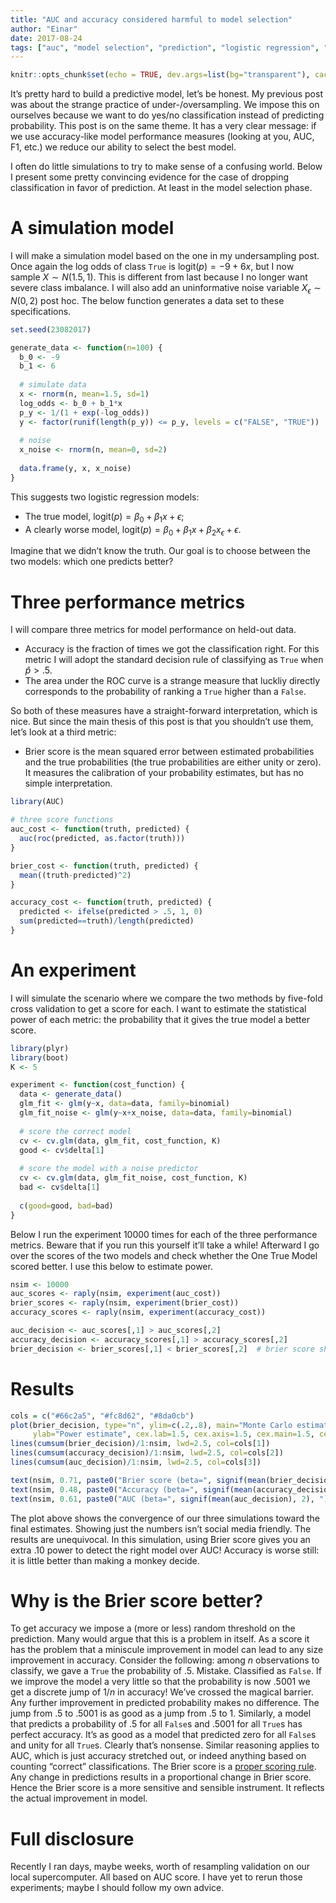 ```yaml
---
title: "AUC and accuracy considered harmful to model selection"
author: "Einar"
date: 2017-08-24
tags: ["auc", "model selection", "prediction", "logistic regression", "simulation", "brier score"]
---
```


```r
knitr::opts_chunk$set(echo = TRUE, dev.args=list(bg="transparent"), cache=T)
```

It's pretty hard to build a predictive model, let's be honest. My previous post
was about the strange practice of under-/oversampling. We impose this on
ourselves because we want to do yes/no classification instead of predicting
probability. This post is on the same theme. It has a very clear message: if we
use accuracy-like model performance measures (looking at you, AUC, F1, etc.) we
reduce our ability to select the best model.

I often do little simulations to try to make sense of a confusing world. Below I
present some pretty convincing evidence for the case of dropping classification
in favor of prediction. At least in the model selection phase.

# A simulation model
I will make a simulation model based on the one in my undersampling post.
Once again the log odds of class `True` is $\textrm{logit}(p) = -9 +6x,$ but I 
now sample $X \sim N(1.5, 1)$. This is different from last because I no longer want 
severe class imbalance. I will also add an uninformative noise variable
$X_{\epsilon} \sim N(0, 2)$ post hoc. The below function generates a data set 
to these specifications.

```r
set.seed(23082017)

generate_data <- function(n=100) {
  b_0 <- -9
  b_1 <- 6
  
  # simulate data
  x <- rnorm(n, mean=1.5, sd=1)
  log_odds <- b_0 + b_1*x
  p_y <- 1/(1 + exp(-log_odds))
  y <- factor(runif(length(p_y)) <= p_y, levels = c("FALSE", "TRUE"))
  
  # noise
  x_noise <- rnorm(n, mean=0, sd=2)
  
  data.frame(y, x, x_noise)
}
```

This suggests two logistic regression models:

* The true model, $\textrm{logit}(p) = \beta_0 + \beta_1x + \epsilon;$
* A clearly worse model, $\textrm{logit}(p) = \beta_0 + \beta_1x + \beta_2x_{\epsilon} + \epsilon.$

Imagine that we didn't know the truth. Our goal is to choose between the two
models: which one predicts better?

# Three performance metrics
I will compare three metrics for model performance on held-out data. 

* Accuracy is
the fraction of times we got the classification right. For this metric I will adopt the 
standard decision rule of classifying as `True` when $\hat p > .5$. 
* The area under the ROC
curve is a strange measure that luckliy directly corresponds to the
probability of ranking a `True` higher than a `False`. 

So both of these measures
have a straight-forward interpretation, which is nice. But since the main
thesis of this post is that you shouldn't use them, let's look at a third
metric: 

* Brier score is the mean squared error between estimated 
probabilities and the true probabilities (the true probabilities are either
unity or zero). It measures the  calibration of your probability estimates, but
has no simple interpretation.

```r
library(AUC)

# three score functions
auc_cost <- function(truth, predicted) {
  auc(roc(predicted, as.factor(truth)))
}

brier_cost <- function(truth, predicted) {
  mean((truth-predicted)^2)
}

accuracy_cost <- function(truth, predicted) {
  predicted <- ifelse(predicted > .5, 1, 0)
  sum(predicted==truth)/length(predicted)
}
```

# An experiment
I will simulate the scenario where we compare the two methods by five-fold cross
validation to get a score for each. I want to estimate the statistical power of
each metric: the probability that it gives the true model a better score.
```r
library(plyr)
library(boot)
K <- 5

experiment <- function(cost_function) {
  data <- generate_data()
  glm_fit <- glm(y~x, data=data, family=binomial)
  glm_fit_noise <- glm(y~x+x_noise, data=data, family=binomial)
  
  # score the correct model
  cv <- cv.glm(data, glm_fit, cost_function, K)
  good <- cv$delta[1]
  
  # score the model with a noise predictor
  cv <- cv.glm(data, glm_fit_noise, cost_function, K)
  bad <- cv$delta[1]
  
  c(good=good, bad=bad)
}
```

Below I run the experiment 10000 times for each of the three performance
metrics. Beware that if you run this yourself it'll take a while! Afterward I 
go over the scores of the two models and check whether the 
One True Model scored better. I use this below to estimate power.
```r
nsim <- 10000
auc_scores <- raply(nsim, experiment(auc_cost))
brier_scores <- raply(nsim, experiment(brier_cost))
accuracy_scores <- raply(nsim, experiment(accuracy_cost))

auc_decision <- auc_scores[,1] > auc_scores[,2]
accuracy_decision <- accuracy_scores[,1] > accuracy_scores[,2]
brier_decision <- brier_scores[,1] < brier_scores[,2]  # brier score should be low
```

# Results
```r
cols = c("#66c2a5", "#fc8d62", "#8da0cb")
plot(brier_decision, type="n", ylim=c(.2,.8), main="Monte Carlo estimates of power", xlab="Simulation #",
     ylab="Power estimate", cex.lab=1.5, cex.axis=1.5, cex.main=1.5, cex.sub=1.2, bty="n")
lines(cumsum(brier_decision)/1:nsim, lwd=2.5, col=cols[1])
lines(cumsum(accuracy_decision)/1:nsim, lwd=2.5, col=cols[2])
lines(cumsum(auc_decision)/1:nsim, lwd=2.5, col=cols[3])

text(nsim, 0.71, paste0("Brier score (beta=", signif(mean(brier_decision), 2), ")"), col=cols[1], cex=1.2, pos=2)
text(nsim, 0.48, paste0("Accuracy (beta=", signif(mean(accuracy_decision), 2), ")"), col=cols[2], cex=1.2, pos=2)
text(nsim, 0.61, paste0("AUC (beta=", signif(mean(auc_decision), 2), ")"), col=cols[3], cex=1.2, pos=2)
```

The plot above shows the convergence of our three simulations toward the final 
estimates. Showing just the numbers isn't social media friendly. The
results are unequivocal. In this simulation, using Brier score gives you an 
extra .10 power to detect the right model over AUC! Accuracy is worse
still: it is little better than making a monkey decide.


# Why is the Brier score better?
To get accuracy we impose a (more or less) random threshold on the prediction. 
Many would argue that this is a problem in itself. As a score it has the problem
that a miniscule improvement in model can lead to any size improvement in 
accuracy. Consider the following: among $n$ observations to classify, we 
gave a `True` the probability of $.5$. Mistake. Classified as `False`. If we
improve the model a very little so that the probability is now $.5001$ we
get a discrete jump of $1/n$ in accuracy! We've crossed the magical barrier.
Any further improvement in predicted probability makes no difference. The jump
from $.5$ to $.5001$ is as good as a jump from $.5$ to $1$. 
Similarly, a model that predicts a probability of $.5$ for all `False`s and 
$.5001$ for all `True`s has perfect accuracy. It's as good as a model that 
predicted zero for all `False`s and unity for all `True`s. Clearly that's 
nonsense. Similar reasoning applies to AUC, which is just accuracy stretched 
out, or indeed anything based on counting "correct" classifications. The Brier 
score is a [proper scoring 
rule](https://en.wikipedia.org/wiki/Scoring_rule#ProperScoringRules). Any change
in predictions results in a proportional change in Brier score. Hence the Brier 
score is a more sensitive and sensible instrument. It reflects the actual 
improvement in model.

# Full disclosure
Recently I ran days, maybe weeks, worth of resampling validation 
on our local supercomputer. All based on AUC score. I have yet to rerun
those experiments; maybe I should follow my own advice.
